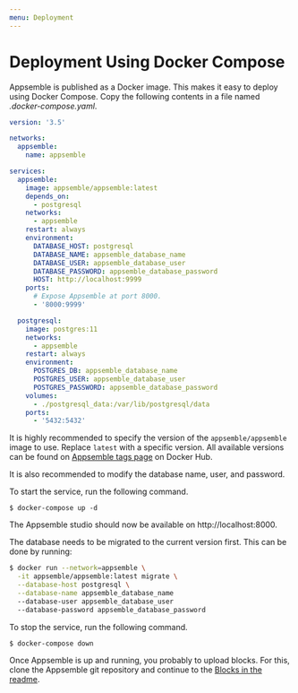 ```yaml
---
menu: Deployment
---
```


# Deployment Using Docker Compose

Appsemble is published as a Docker image. This makes it easy to deploy using Docker Compose. Copy
the following contents in a file named _.docker-compose.yaml_.

```yaml
version: '3.5'

networks:
  appsemble:
    name: appsemble

services:
  appsemble:
    image: appsemble/appsemble:latest
    depends_on:
      - postgresql
    networks:
      - appsemble
    restart: always
    environment:
      DATABASE_HOST: postgresql
      DATABASE_NAME: appsemble_database_name
      DATABASE_USER: appsemble_database_user
      DATABASE_PASSWORD: appsemble_database_password
      HOST: http://localhost:9999
    ports:
      # Expose Appsemble at port 8000.
      - '8000:9999'

  postgresql:
    image: postgres:11
    networks:
      - appsemble
    restart: always
    environment:
      POSTGRES_DB: appsemble_database_name
      POSTGRES_USER: appsemble_database_user
      POSTGRES_PASSWORD: appsemble_database_password
    volumes:
      - ./postgresql_data:/var/lib/postgresql/data
    ports:
      - '5432:5432'
```

It is highly recommended to specify the version of the `appsemble/appsemble` image to use. Replace
`latest` with a specific version. All available versions can be found on [Appsemble tags page][] on
Docker Hub.

It is also recommended to modify the database name, user, and password.

To start the service, run the following command.

```
$ docker-compose up -d
```

The Appsemble studio should now be available on http://localhost:8000.

The database needs to be migrated to the current version first. This can be done by running:

```sh
$ docker run --network=appsemble \
  -it appsemble/appsemble:latest migrate \
  --database-host postgresql \
  --database-name appsemble_database_name
  --database-user appsemble_database_user
  --database-password appsemble_database_password
```

To stop the service, run the following command.

```
$ docker-compose down
```

Once Appsemble is up and running, you probably to upload blocks. For this, clone the Appsemble git
repository and continue to the
[Blocks in the readme](https://gitlab.com/appsemble/appsemble/blob/master/README.md#blocks).

[appsemble tags page]: https://hub.docker.com/r/appsemble/appsemble/tags
